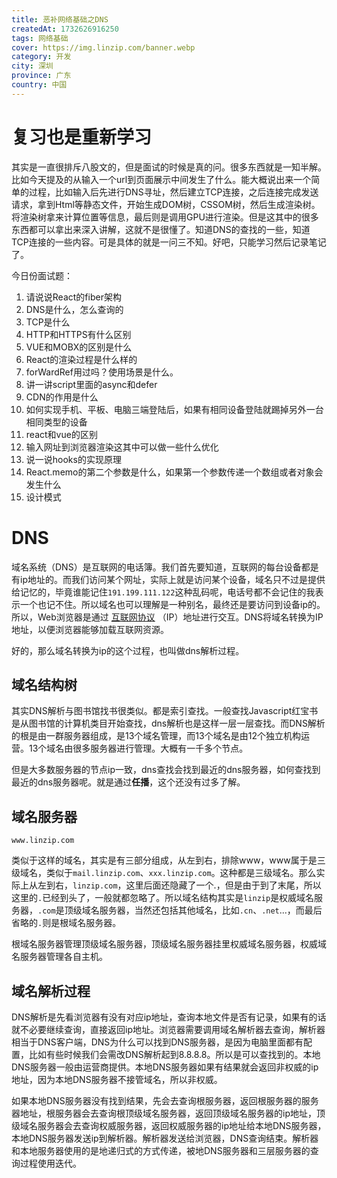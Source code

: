 ```yaml
---
title: 恶补网络基础之DNS
createdAt: 1732626916250
tags: 网络基础
cover: https://img.linzip.com/banner.webp
category: 开发
city: 深圳
province: 广东
country: 中国
---
```


# 复习也是重新学习

其实是一直很排斥八股文的，但是面试的时候是真的问。很多东西就是一知半解。比如今天提及的从输入一个url到页面展示中间发生了什么。能大概说出来一个简单的过程，比如输入后先进行DNS寻址，然后建立TCP连接，之后连接完成发送请求，拿到Html等静态文件，开始生成DOM树，CSSOM树，然后生成渲染树。将渲染树拿来计算位置等信息，最后则是调用GPU进行渲染。但是这其中的很多东西都可以拿出来深入讲解，这就不是很懂了。知道DNS的查找的一些，知道TCP连接的一些内容。可是具体的就是一问三不知。好吧，只能学习然后记录笔记了。

今日份面试题：

1. 请说说React的fiber架构
2. DNS是什么，怎么查询的
3. TCP是什么
4. HTTP和HTTPS有什么区别
5. VUE和MOBX的区别是什么
6. React的渲染过程是什么样的
7. forWardRef用过吗？使用场景是什么。
8. 讲一讲script里面的async和defer
9. CDN的作用是什么
10. 如何实现手机、平板、电脑三端登陆后，如果有相同设备登陆就踢掉另外一台相同类型的设备
11. react和vue的区别
12. 输入网址到浏览器渲染这其中可以做一些什么优化
13. 说一说hooks的实现原理
14. React.memo的第二个参数是什么，如果第一个参数传递一个数组或者对象会发生什么
15. 设计模式

# DNS

域名系统（DNS）是互联网的电话簿。我们首先要知道，互联网的每台设备都是有ip地址的。而我们访问某个网址，实际上就是访问某个设备，域名只不过是提供给记忆的，毕竟谁能记住`191.199.111.122`这种乱码呢，电话号都不会记住的我表示一个也记不住。所以域名也可以理解是一种别名，最终还是要访问到设备ip的。所以，Web浏览器是通过 [互联网协议](https://www.cloudflare.com/learning/network-layer/internet-protocol/) （IP）地址进行交互。DNS将域名转换为IP地址，以便浏览器能够加载互联网资源。

好的，那么域名转换为ip的这个过程，也叫做dns解析过程。

## 域名结构树

其实DNS解析与图书馆找书很类似。都是索引查找。一般查找Javascript红宝书是从图书馆的计算机类目开始查找，dns解析也是这样一层一层查找。而DNS解析的根是由一群服务器组成，是13个域名管理，而13个域名是由12个独立机构运营。13个域名由很多服务器进行管理。大概有一千多个节点。

但是大多数服务器的节点ip一致，dns查找会找到最近的dns服务器，如何查找到最近的dns服务器呢。就是通过**任播**，这个还没有过多了解。

## 域名服务器

`www.linzip.com`

类似于这样的域名，其实是有三部分组成，从左到右，排除www，www属于是三级域名，类似于`mail.linzip.com`、`xxx.linzip.com`。这种都是三级域名。那么实际上从左到右，`linzip.com`，这里后面还隐藏了一个.，但是由于到了末尾，所以这里的`.`已经到头了，一般就都忽略了。所以域名结构其实是`linzip`是权威域名服务器，`.com`是顶级域名服务器，当然还包括其他域名，比如`.cn`、`.net`...，而最后省略的`.`则是根域名服务器。

根域名服务器管理顶级域名服务器，顶级域名服务器挂里权威域名服务器，权威域名服务器管理各自主机。

## 域名解析过程

DNS解析是先看浏览器有没有对应ip地址，查询本地文件是否有记录，如果有的话就不必要继续查询，直接返回ip地址。浏览器需要调用域名解析器去查询，解析器相当于DNS客户端，DNS为什么可以找到DNS服务器，是因为电脑里面都有配置，比如有些时候我们会需改DNS解析起到8.8.8.8。所以是可以查找到的。本地DNS服务器一般由运营商提供。本地DNS服务器如果有结果就会返回非权威的ip地址，因为本地DNS服务器不接管域名，所以非权威。

如果本地DNS服务器没有找到结果，先会去查询根服务器，返回根服务器的服务器地址，根服务器会去查询根顶级域名服务器，返回顶级域名服务器的ip地址，顶级域名服务器会去查询权威服务器，返回权威服务器的ip地址给本地DNS服务器，本地DNS服务器发送ip到解析器。解析器发送给浏览器，DNS查询结束。解析器和本地服务器使用的是地递归式的方式传递，被地DNS服务器和三层服务器的查询过程使用迭代。
